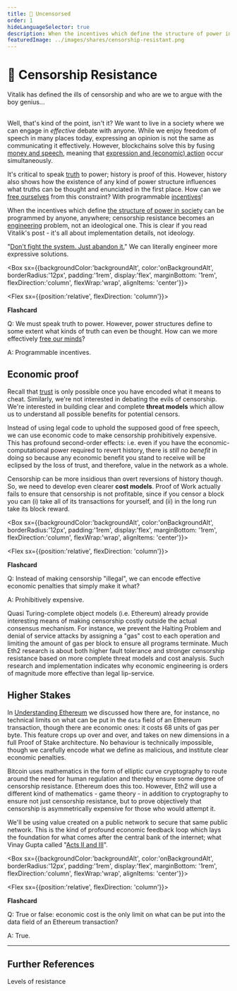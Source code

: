 ```yaml
---
title: 👮 Uncensorsed
order: 1
hideLanguageSelector: true
description: When the incentives which define the structure of power in society can be programmed by anyone, anywhere; censorship resistance becomes an engineering problem, not an ideological one. Can we engineer truth in the face of power?
featuredImage: ../images/shares/censorship-resistant.png
---
```


# 👮 Censorship Resistance

<Link to="https://blog.ethereum.org/2015/06/06/the-problem-of-censorship/">Vitalik has defined the ills of censorship</Link> and who are we to argue with the boy genius...<br/><br/>

Well, that's kind of the point, isn't it? We want to live in a society where we can engage in 
*effective* debate with anyone. While we enjoy freedom of speech in many places today, 
expressing an opinion is not the same as communicating it effectively. However, blockchains solve this by fusing [money and speech](/learn/module-2/money-speech/), meaning that [expression and (economic) action](/learn/module-4/self-enquiry/#identity-we-can-live-with) occur simultaneously.

It's critical to speak [truth](/learn/module-5/reveal-the-universe/#the-value-of-truth) 
to power; history is proof of this. However, history also shows how the existence of any kind 
of power structure influences what truths can be thought and enunciated in the first place. 
How can we [free ourselves](/learn/module-3/freedom/) from this constraint? With 
programmable [incentives](/learn/module-5/incentives/)!

When the incentives which define [the structure of power in society](/learn/module-5/the-peoples-narrative/#the-nudge) can be programmed by anyone, anywhere; censorship resistance becomes an [engineering](/learn/module-2/engineering/) problem, not an ideological one. This is clear if you read Vitalik's post - it's all about implementation details, not ideology. 

"[Don't fight the system. Just abandon it.](/learn/module-4/governance/#anarchy)" We can 
literally engineer more expressive solutions.

<Box sx={{backgroundColor:'backgroundAlt', color:'onBackgroundAlt', borderRadius:'12px', padding:'1rem', display:'flex', marginBottom: '1rem', flexDirection:'column', flexWrap:'wrap', alignItems: 'center'}}>

<Chocolate>

<Flex sx={{position:'relative', flexDirection: 'column'}}>

**Flashcard**

Q: We must speak truth to power. However, power structures define to some extent what kinds of truth can even be thought. How can we more effectively [free our minds](https://www.brainyquote.com/quotes/steven_biko_177008?img=5)?

A: Programmable incentives.

</Flex>

</Chocolate>

</Box>

## Economic proof

Recall that [trust](/learn/module-0/trust/) is only possible once you have encoded what it 
means to cheat. Similarly, we're not interested in debating the evils of censorship. We're 
interested in building clear and complete **threat models** which allow us to understand all 
possible benefits for potential censors.

Instead of using legal code to uphold the supposed good of free speech, we can use economic 
code to make censorship prohibitively expensive. This has profound second-order effects: i.e. 
even if you have the economic-computational power required to revert history, there is *still 
no benefit* in doing so because any economic benefit you stand to receive will be eclipsed by the loss of trust, and therefore, value in the network as a whole.

Censorship can be more insidious than overt reversions of history though. So, we need to develop 
even clearer **cost models**. Proof of Work actually fails to ensure that censorship is not 
profitable, since if you censor a block you can (i) take all of its transactions for yourself, 
and (ii) in the long run take its block reward.

<Box sx={{backgroundColor:'backgroundAlt', color:'onBackgroundAlt', borderRadius:'12px', padding:'1rem', display:'flex', marginBottom: '1rem', flexDirection:'column', flexWrap:'wrap', alignItems: 'center'}}>

<Chocolate>

<Flex sx={{position:'relative', flexDirection: 'column'}}>

**Flashcard**

Q: Instead of making censorship "illegal", we can encode effective economic penalties that simply make it what?

A: Prohibitively expensive.

</Flex>

</Chocolate>

</Box>

Quasi Turing-complete object models (i.e. Ethereum) already provide interesting means of making 
censorship costly outside the actual consensus mechanism. For instance, we prevent the Halting 
Problem and denial of service attacks by assigning a "gas" cost to each operation and limiting 
the amount of gas per block to ensure all programs terminate. Much Eth2 research is about 
both <Link to="https://vitalik.ca/general/2018/08/07/99_fault_tolerant.html">higher fault tolerance</Link> 
and stronger censorship resistance based on more complete threat models and cost analysis. 
Such research and implementation indicates why economic engineering is orders of magnitude more 
effective than legal lip-service.

## Higher Stakes

In [Understanding Ethereum](/learn/module-1/understanding-ethereum/#virtual-economy) we 
discussed how there are, for instance, no technical limits on what can be put in the `data` 
field of an Ethereum transaction, though there are economic ones: it costs 68 units of gas per 
byte. This feature crops up over and over, and takes on new dimensions in a full Proof of Stake 
architecture. No behaviour is technically impossible, though we carefully encode what we define 
as malicious, and institute clear economic penalties. 

Bitcoin uses mathematics in the form of elliptic curve cryptography to route around the need 
for human regulation and thereby ensure some degree of censorship resistance. Ethereum does 
this too. However, Eth2 will use a different kind of mathematics - game theory - in addition 
to cryptography to ensure not just censorship resistance, but to prove objectively that 
censorship is asymmetrically expensive for those who would attempt it.

We'll be using value created on a public network to secure that same public network. This is 
the kind of profound economic feedback loop which lays the foundation for what comes after the 
central bank of the internet; what Vinay Gupta called "[Acts II and III](/learn/module-1/promise-blockchains/#the-2010s-satoshis-vision)".

<Box sx={{backgroundColor:'backgroundAlt', color:'onBackgroundAlt', borderRadius:'12px', padding:'1rem', display:'flex', marginBottom: '1rem', flexDirection:'column', flexWrap:'wrap', alignItems: 'center'}}>

<Chocolate>

<Flex sx={{position:'relative', flexDirection: 'column'}}>

**Flashcard**

Q: True or false: economic cost is the only limit on what can be put into the data field of an Ethereum transaction?

A: True.

</Flex>

</Chocolate>

</Box>

---

## Further References

<List>

<Link to="https://twitter.com/vitalikbuterin/status/1256227159707877378">

Levels of resistance

</Link>

</List>